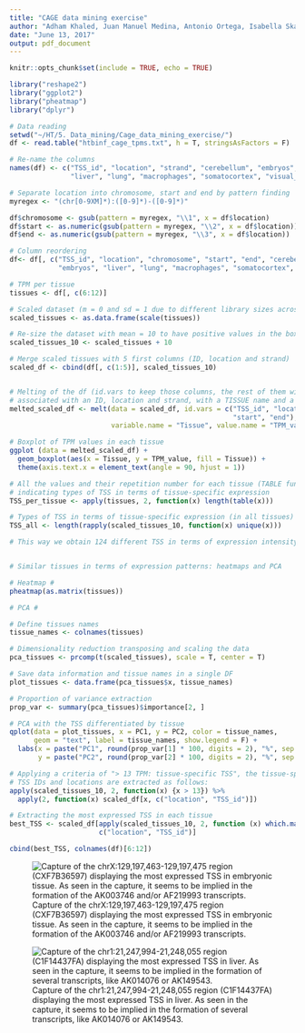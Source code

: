 ```yaml
---
title: "CAGE data mining exercise"
author: "Adham Khaled, Juan Manuel Medina, Antonio Ortega, Isabella Skandorff & Andreas Vincent"
date: "June 13, 2017"
output: pdf_document
---
```


```r
knitr::opts_chunk$set(include = TRUE, echo = TRUE)
```


```r
library("reshape2")
library("ggplot2")
library("pheatmap")
library("dplyr")
```


```r
# Data reading
setwd("~/HT/5. Data_mining/Cage_data_mining_exercise/")
df <- read.table("htbinf_cage_tpms.txt", h = T, stringsAsFactors = F)

# Re-name the columns
names(df) <- c("TSS_id", "location", "strand", "cerebellum", "embryos", 
               "liver", "lung", "macrophages", "somatocortex", "visual_cortex")

# Separate location into chromosome, start and end by pattern finding
myregex <- "(chr[0-9XM]*):([0-9]*)-([0-9]*)"

df$chromosome <- gsub(pattern = myregex, "\\1", x = df$location)
df$start <- as.numeric(gsub(pattern = myregex, "\\2", x = df$location))
df$end <- as.numeric(gsub(pattern = myregex, "\\3", x = df$location))

# Column reordering
df<- df[, c("TSS_id", "location", "chromosome", "start", "end", "cerebellum", 
            "embryos", "liver", "lung", "macrophages", "somatocortex", "visual_cortex")]

# TPM per tissue
tissues <- df[, c(6:12)]

# Scaled dataset (m = 0 and sd = 1 due to different library sizes across tissues)
scaled_tissues <- as.data.frame(scale(tissues))

# Re-size the dataset with mean = 10 to have positive values in the boxplots
scaled_tissues_10 <- scaled_tissues + 10

# Merge scaled tissues with 5 first columns (ID, location and strand)
scaled_df <- cbind(df[, c(1:5)], scaled_tissues_10)


# Melting of the df (id.vars to keep those columns, the rest of them will be 
# associated with an ID, location and strand, with a TISSUE name and a TPM VALUE)
melted_scaled_df <- melt(data = scaled_df, id.vars = c("TSS_id", "location", "chromosome", 
                                                       "start", "end"), 
                         variable.name = "Tissue", value.name = "TPM_value")

# Boxplot of TPM values in each tissue
ggplot (data = melted_scaled_df) +
  geom_boxplot(aes(x = Tissue, y = TPM_value, fill = Tissue)) +
  theme(axis.text.x = element_text(angle = 90, hjust = 1))

# All the values and their repetition number for each tissue (TABLE function),
# indicating types of TSS in terms of tissue-specific expression
TSS_per_tissue <- apply(tissues, 2, function(x) length(table(x)))

# Types of TSS in terms of tissue-specific expression (in all tissues)
TSS_all <- length(rapply(scaled_tissues_10, function(x) unique(x)))

# This way we obtain 124 different TSS in terms of expression intensity


# Similar tissues in terms of expression patterns: heatmaps and PCA

# Heatmap # 
pheatmap(as.matrix(tissues))

# PCA # 

# Define tissues names
tissue_names <- colnames(tissues)

# Dimensionality reduction transposing and scaling the data
pca_tissues <- prcomp(t(scaled_tissues), scale = T, center = T)

# Save data information and tissue names in a single DF
plot_tissues <- data.frame(pca_tissues$x, tissue_names)

# Proportion of variance extraction
prop_var <- summary(pca_tissues)$importance[2, ]

# PCA with the TSS differentiated by tissue
qplot(data = plot_tissues, x = PC1, y = PC2, color = tissue_names,
      geom = "text", label = tissue_names, show.legend = F) +
  labs(x = paste("PC1", round(prop_var[1] * 100, digits = 2), "%", sep = " "),
       y = paste("PC2", round(prop_var[2] * 100, digits = 2), "%", sep = " "))
```      

```r
# Applying a criteria of "> 13 TPM: tissue-specific TSS", the tissue-specific
# TSS IDs and locations are extracted as follows:
apply(scaled_tissues_10, 2, function(x) {x > 13}) %>%
  apply(2, function(x) scaled_df[x, c("location", "TSS_id")])
```      

```r
# Extracting the most expressed TSS in each tissue
best_TSS <- scaled_df[apply(scaled_tissues_10, 2, function (x) which.max(x)),
                      c("location", "TSS_id")]

cbind(best_TSS, colnames(df)[6:12])
```

![Capture of the chrX:129,197,463-129,197,475 region (CXF7B36597) displaying the most expressed TSS in embryonic tissue. As seen in the capture, it seems to be implied in the formation of the AK003746 and/or AF219993 transcripts. \label{fig:ucsc}](ucsc_embryos.png)

![Capture of the chr1:21,247,994-21,248,055 region (C1F14437FA) displaying the most expressed TSS in liver. As seen in the capture, it seems to be implied in the formation of several transcripts, like AK014076 or AK149543. \label{fig:ucsc}](ucsc_liver.png)


